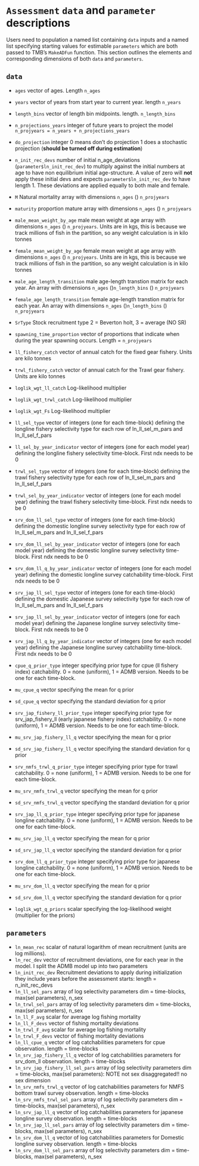 # `Assessment` `data` and `parameter` descriptions {-}

Users need to population a named list containing `data` inputs and a named list specifying starting values for estimable `parameters` which are both passed to TMB's `MakeADFun` function. This section outlines the elements and corresponding dimensions of both `data` and `parameters`.


## `data` {-}

- `ages` vector of ages. Length `n_ages`
- `years` vector of years from start year to current year. length `n_years`
- `length_bins` vector of length bin midpoints. length. `n_length_bins`
- `n_projections_years` integer of future years to project the model `n_projyears = n_years + n_projections_years`
- `do_projection` integer 0 means don't do projection 1 does a stochastic projection (**should be turned off during estimation**)
- `n_init_rec_devs` number of initial n_age_deviations (`parameter$ln_init_rec_dev`) to multiply against the initial numbers at age to have non equilibrium initial age-structure. A value of zero will **not** apply these initial devs and expects `parameter$ln_init_rec_dev` to have length 1. These deviations are applied equally to both male and female.
- `M` Natural mortality array with dimensions `n_ages` \(\times\) `n_projyears`
- `maturity` proportion mature array with dimensions `n_ages` \(\times\) `n_projyears`
- `male_mean_weight_by_age` male mean weight at age array with dimensions `n_ages` \(\times\) `n_projyears`. Units are in kgs, this is because we track millions of fish in the partition, so any weight calculation is in kilo tonnes
- `female_mean_weight_by_age` female mean weight at age array with dimensions `n_ages` \(\times\) `n_projyears`. Units are in kgs, this is because we track millions of fish in the partition, so any weight calculation is in kilo tonnes
- `male_age_length_transition` male age-length transtion matrix for each year. An array with dimensions `n_ages` \(\times\)`n_length_bins` \(\times\) `n_projyears`
- `female_age_length_transition` female age-length transtion matrix for each year. An array with dimensions `n_ages` \(\times\)`n_length_bins` \(\times\) `n_projyears`
- `SrType` Stock recruitment type 2 = Beverton holt, 3 = average (NO SR)
- `spawning_time_proportion` vector of proportions that indicate when during the year spawning occurs. Length = `n_projyears`

- `ll_fishery_catch` vector of annual catch for the fixed gear fishery. Units are kilo tonnes
- `trwl_fishery_catch` vector of annual catch for the Trawl gear fishery. Units are kilo tonnes
- `loglik_wgt_ll_catch` Log-likelihood multiplier
- `loglik_wgt_trwl_catch` Log-likelihood multiplier
- `loglik_wgt_Fs`  Log-likelihood multiplier

- `ll_sel_type`  vector of integers (one for each time-block) defining the longline fishery selectivity type for each row of ln_ll_sel_m_pars and ln_ll_sel_f_pars
- `ll_sel_by_year_indicator`  vector of integers (one for each model year) defining the longline fishery selectivity time-block. First ndx needs to be 0
- `trwl_sel_type`  vector of integers (one for each time-block) defining the trawl fishery selectivity type for each row of ln_ll_sel_m_pars and ln_ll_sel_f_pars
- `trwl_sel_by_year_indicator`  vector of integers (one for each model year) defining the trawl fishery  selectivity time-block. First ndx needs to be 0

- `srv_dom_ll_sel_type`  vector of integers (one for each time-block) defining the domestic longline survey selectivity type for each row of ln_ll_sel_m_pars and ln_ll_sel_f_pars
- `srv_dom_ll_sel_by_year_indicator`  vector of integers (one for each model year) defining the domestic longline survey selectivity time-block. First ndx needs to be 0
- `srv_dom_ll_q_by_year_indicator`  vector of integers (one for each model year) defining the domestic longline survey catchability time-block. First ndx needs to be 0
- `srv_jap_ll_sel_type`  vector of integers (one for each time-block) defining the domestic Japanese survey selectivity type for each row of ln_ll_sel_m_pars and ln_ll_sel_f_pars
- `srv_jap_ll_sel_by_year_indicator`  vector of integers (one for each model year) defining the Japanese longline survey selectivity time-block. First ndx needs to be 0
- `srv_jap_ll_q_by_year_indicator`  vector of integers (one for each model year) defining the Japanese longline survey catchability time-block. First ndx needs to be 0



- `cpue_q_prior_type` integer specifying prior type for cpue (ll fishery index) catchability. 0 = none (uniform), 1 = ADMB version. Needs to be one for each time-block.
- `mu_cpue_q` vector specifying the mean for q prior
- `sd_cpue_q` vector specifying the standard deviation for q prior
- `srv_jap_fishery_ll_prior_type` integer specifying prior type for srv_jap_fishery_ll (early japanese fishery index) catchability. 0 = none (uniform), 1 = ADMB version. Needs to be one for each time-block.
- `mu_srv_jap_fishery_ll_q` vector specifying the mean for q prior
- `sd_srv_jap_fishery_ll_q` vector specifying the standard deviation for q prior
- `srv_nmfs_trwl_q_prior_type` integer specifying prior type for trawl catchability. 0 = none (uniform), 1 = ADMB version. Needs to be one for each time-block.
- `mu_srv_nmfs_trwl_q` vector specifying the mean for q prior
- `sd_srv_nmfs_trwl_q` vector specifying the standard deviation for q prior

- `srv_jap_ll_q_prior_type` integer specifying prior type for japanese longline catchability. 0 = none (uniform), 1 = ADMB version. Needs to be one for each time-block.
- `mu_srv_jap_ll_q` vector specifying the mean for q prior
- `sd_srv_jap_ll_q` vector specifying the standard deviation for q prior

- `srv_dom_ll_q_prior_type` integer specifying prior type for japanese longline catchability. 0 = none (uniform), 1 = ADMB version. Needs to be one for each time-block.
- `mu_srv_dom_ll_q` vector specifying the mean for q prior
- `sd_srv_dom_ll_q` vector specifying the standard deviation for q prior
- `loglik_wgt_q_priors` scalar specifying the log-likelihood weight (multiplier for the priors)

## `parameters` {-}


- `ln_mean_rec` scalar of natural logarithm of mean recruitment (units are log millions). 
- `ln_rec_dev` vector of recruitment deviations, one for each year in the model. I split the ADMB model up into two parameters
- `ln_init_rec_dev` Recruitment deviations to apply during initialization they include years before the assessment starts: length = n_init_rec_devs
- `ln_ll_sel_pars` array of log selectivity parameters dim = time-blocks,  max(sel parameters), n_sex
- `ln_trwl_sel_pars` array of log selectivity parameters dim = time-blocks,  max(sel parameters), n_sex
- `ln_ll_F_avg` scalar for average log fishing mortality
- `ln_ll_F_devs` vector of fishing mortality deviations
- `ln_trwl_F_avg` scalar for average log fishing mortality
- `ln_trwl_F_devs` vector of fishing mortality deviations
- `ln_ll_cpue_q` vector of log catchabilities parameters for cpue observation. length = time-blocks
- `ln_srv_jap_fishery_ll_q` vector of log catchabilities parameters for srv_dom_ll observation. length = time-blocks
- `ln_srv_jap_fishery_ll_sel_pars` array of log selectivity parameters dim = time-blocks,  max(sel parameters): NOTE not sex disaggregated!! no sex dimension
- `ln_srv_nmfs_trwl_q` vector of log catchabilities parameters for NMFS bottom trawl survey observation. length = time-blocks
- `ln_srv_nmfs_trwl_sel_pars` array of log selectivity parameters dim = time-blocks,  max(sel parameters), n_sex
- `ln_srv_jap_ll_q` vector of log catchabilities parameters for japanese longline survey observation. length = time-blocks
- `ln_srv_jap_ll_sel_pars` array of log selectivity parameters dim = time-blocks,  max(sel parameters), n_sex
- `ln_srv_dom_ll_q` vector of log catchabilities parameters for Domestic longline survey observation. length = time-blocks
- `ln_srv_dom_ll_sel_pars` array of log selectivity parameters dim = time-blocks,  max(sel parameters), n_sex

